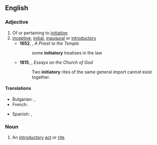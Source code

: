 ==English==

===Adjective===
{{en-adj}}

# Of or pertaining to [[initiation]]
# [[inceptive]], [[initial]], [[inaugural]] or [[introductory]]
#* '''1652''', {{w|George Herbert}}, '' A Priest to the Temple''
#*: some '''initiatory''' treatises in the law
#* '''1815''', {{w|John M. Mason}}, ''Essays on the Church of God''
#*: Two '''initiatory''' rites of the same general import cannot exist together.

====Translations====
{{trans-top|initial, inaugural}}
* Bulgarian: {{t+|bg|начален}}, {{t+|bg|уводен}}
* French: {{t+|fr|initiatique}}
{{trans-mid}}
* Spanish: {{t|es|iniciativo|m}}, {{t|es|iniciático|m}}
{{trans-bottom}}

===Noun===
{{en-noun}}

# An [[introductory]] [[act]] or [[rite]].